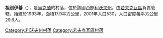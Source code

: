 {{coord|50|9|24|N|23|43|26|E|scale:100000|display=title}}

'''祖別伊基'''（{{lang-uk|Зубейки}}），是[[烏克蘭|烏克蘭]]的村落，位於該國西部[[利沃夫州|利沃夫州]]，由[[若夫克瓦區|若夫克瓦區]]負責管轄，始建於1993年，面積17.9平方公里，2001年人口530，人口密度每平方公里29.6人。

{{DEFAULTSORT:Зубейки}}
[[Category:利沃夫州村落|Category:利沃夫州村落]]
[[Category:若夫克瓦區村落|Category:若夫克瓦區村落]]


{{Lviv-geo-stub}}